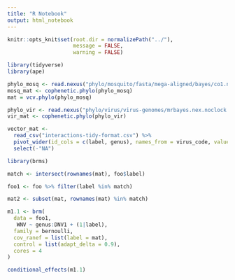 ```yaml
---
title: "R Notebook"
output: html_notebook
---
```


```r
knitr::opts_knit$set(root.dir = normalizePath("../"),
                     message = FALSE,
                     warning = FALSE)
```


```r
library(tidyverse)
library(ape)
```

```r
phylo_mosq <- read.nexus("phylo/mosquito/fasta/mega-aligned/bayes/co1.nex.con.tre")
mosq_mat <- cophenetic.phylo(phylo_mosq)
mat = vcv.phylo(phylo_mosq)
```

```r
phylo_vir <- read.nexus("phylo/virus/virus-genomes/mrbayes.nex.noclock.mb.con.tre")
vir_mat <- cophenetic.phylo(phylo_vir)
```

```r
vector_mat <- 
  read_csv("interactions-tidy-format.csv") %>%
  pivot_wider(id_cols = c(label, genus), names_from = virus_code, values_from = interaction) %>% 
  select(-"NA")
```

```r
library(brms)

match <- intersect(rownames(mat), foo$label)

foo1 <- foo %>% filter(label %in% match)

mat2 <- subset(mat, rownames(mat) %in% match)
```

```r
m1.1 <- brm(
  data = foo1,
   WNV ~ genus:DNV1 + (1|label),
  family = bernoulli,
  cov_ranef = list(label = mat),
  control = list(adapt_delta = 0.9),
  cores = 4
)

conditional_effects(m1.1)

```





